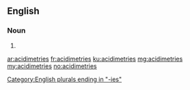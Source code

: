 ==English==

===Noun===
{{head|en|noun plural form}}

# {{plural of|acidimetry|lang=en}}

[[Category:English plurals ending in "-ies"]]

[[ar:acidimetries]]
[[fr:acidimetries]]
[[ku:acidimetries]]
[[mg:acidimetries]]
[[my:acidimetries]]
[[no:acidimetries]]